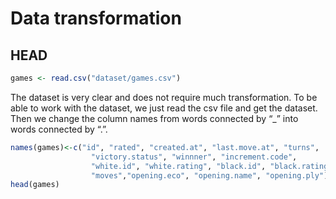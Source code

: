# Data transformation

## HEAD

```r
games <- read.csv("dataset/games.csv")
```

The dataset is very clear and does not require much transformation. To be able to work with the dataset, we just read the csv file and get the dataset. Then we change the column names from words connected by “_” into words connected by “.”.

```r

names(games)<-c("id", "rated", "created.at", "last.move.at", "turns", 
                  "victory.status", "winnner", "increment.code",
                  "white.id", "white.rating", "black.id", "black.rating", 
                  "moves","opening.eco", "opening.name", "opening.ply")
head(games)
```
